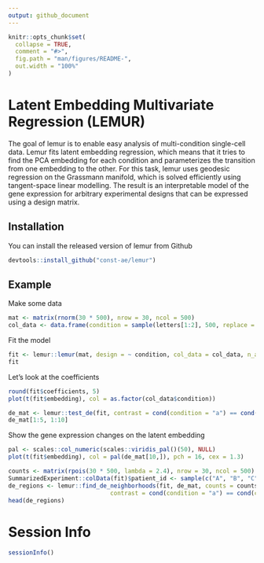 ```yaml
---
output: github_document
---
```


<!-- README.md is generated from README.Rmd. Please edit that file -->

```r
knitr::opts_chunk$set(
  collapse = TRUE,
  comment = "#>",
  fig.path = "man/figures/README-",
  out.width = "100%"
)
```

# Latent Embedding Multivariate Regression (LEMUR)

<!-- badges: start -->
<!-- badges: end -->

The goal of lemur is to enable easy analysis of multi-condition single-cell data. Lemur fits latent embedding regression, which means that it tries to find the PCA embedding for each condition and parameterizes the transition from one embedding to the other. For this task, lemur uses geodesic regression on the Grassmann manifold, which is solved efficiently using tangent-space linear modelling. The result is an interpretable model of the gene expression for arbitrary experimental designs that can be expressed using a design matrix.

## Installation

You can install the released version of lemur from Github

```r
devtools::install_github("const-ae/lemur")
```

## Example

Make some data

```r
mat <- matrix(rnorm(30 * 500), nrow = 30, ncol = 500)
col_data <- data.frame(condition = sample(letters[1:2], 500, replace = TRUE))
```

Fit the model

```r
fit <- lemur::lemur(mat, design = ~ condition, col_data = col_data, n_ambient = 10, n_embedding = 2)
fit
```

Let's look at the coefficients

```r
round(fit$coefficients, 5)
plot(t(fit$embedding), col = as.factor(col_data$condition))
```


```r
de_mat <- lemur::test_de(fit, contrast = cond(condition = "a") == cond(condition = "b"))
de_mat[1:5, 1:10]
```

Show the gene expression changes on the latent embedding
```r
pal <- scales::col_numeric(scales::viridis_pal()(50), NULL)
plot(t(fit$embedding), col = pal(de_mat[10,]), pch = 16, cex = 1.3)
```


```r
counts <- matrix(rpois(30 * 500, lambda = 2.4), nrow = 30, ncol = 500)
SummarizedExperiment::colData(fit)$patient_id <- sample(c("A", "B", "C"), size = 500, replace = TRUE)
de_regions <- lemur::find_de_neighborhoods(fit, de_mat, counts = counts, group_by = glmGamPoi::vars(patient_id, condition), 
                             contrast = cond(condition = "a") == cond(condition = "b"))
head(de_regions)
```


# Session Info

```r
sessionInfo()
```


